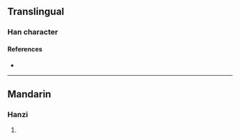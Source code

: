 {{character info/new}}
==Translingual==

===Han character===
{{Han char|rn=96|rad=玉|as=11|sn=15|four=|canj=MGFBB|ids=⿰𤣩常}}

====References====
* {{Han ref|kx=0740.130|dkj=21182|hdz=21135.010|uh=747A|ud=29818}}

----

==Mandarin==

===Hanzi===
{{cmn-hanzi|pin=[[cháng]] ([[chang2]])|wg=ch'ang<sup>2</sup>}}

# {{defn|lang=cmn|sort=玉11}}
